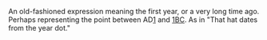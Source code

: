 An old-fashioned expression meaning the first year, or a very long time ago.   Perhaps representing the point between AD[[1]] and [[1BC]].  As in "That hat dates from the year dot."

{{Stub}}